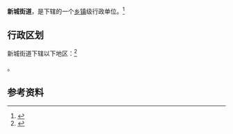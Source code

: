{{中国乡级行政区|61/09/02/002/000}}

'''新城街道'''，是{{PRC admin/fullname|61/09/02/002/000|3}}下辖的一个[[乡镇|乡镇]]级行政单位。<ref>{{PRC admin/ref sgc|{{PRC admin/parent|61/09/02/002/000}}}}</ref>

== 行政区划 ==

新城街道下辖以下地区：<ref>{{PRC admin/ref sgc|61/09/02/002/000}}</ref>

{{PRC admin/children|61/09/02/002/000}}。

== 参考资料 ==

{{reflist}}

{{行政区划小作品}}
{{PRC admin/navcat|61/09/02/002/000}}